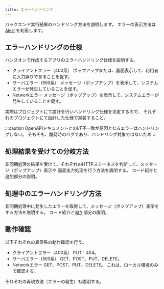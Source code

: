 ```yaml
---
title: エラーハンドリング
---
```


バックエンド実行結果のハンドリング方法を説明します。
エラーの表示方法は [Alert](https://reactnative.dev/docs/alert) を利用します。

## エラーハンドリングの仕様

ハンズオンで作成するアプリのエラーハンドリング仕様を説明する。

- クライアントエラー（400系）
ポップアップまたは、画面表示して、利用者に入力誤りであることを促す。
- サーバエラー（500系）
メッセージ（ポップアップ）を表示して、システムエラーが発生していることを促す。
- Networkエラー
メッセージ（ポップアップ）を表示して、システムエラーが発生していることを促す。

実際はプロジェクトにて設計を行いハンドリング仕様を決定するので、
それぞれのプロジェクトにて設計した仕様で実装すること。

:::caution
OpenAPIドキュメントとのI/F不一致が原因となるエラーはハンドリングしない。
そもそも、開発時のバグであり、ハンドリング対象ではないため
:::

## 処理結果を受けての分岐方法

非同期処理の結果を受けて、それぞれのHTTPステータスを判断して、メッセージ（ポップアップ）表示や
画面出力処理を行う方法を説明する。
コード紹介と追加部分の説明。

## 処理中のエラーハンドリング方法

非同期処理中に発生したエラーを取得して、メッセージ（ポップアップ）表示をする方法を説明する。
コード紹介と追加部分の説明。

## 動作確認

以下それぞれの異常系の動作確認を行う。

- クライアントエラー（400系）
PUT：404。
- サーバエラー（500系）
GET、POST、PUT、DELETE。
- Networkエラー
GET、POST、PUT、DELETE。
これは、ローカル環境のみで確認する。

それぞれの再現方法（エラーの発生）も説明する。
